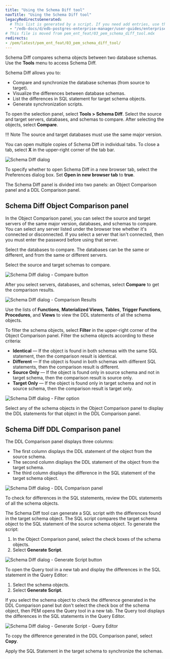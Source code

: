 ```yaml
---
title: "Using the Schema Diff tool"
navTitle: "Using the Schema Diff tool"
legacyRedirectsGenerated:
  # This list is generated by a script. If you need add entries, use the `legacyRedirects` key.
  - "/edb-docs/d/edb-postgres-enterprise-manager/user-guides/enterprise-features-guide/8.0/pem_schema_diff_tool.html"
# This file is moved from pem_ent_feat/03_pem_schema_diff_tool.mdx
redirects:
- /pem/latest/pem_ent_feat/03_pem_schema_diff_tool/
---
```


Schema Diff compares schema objects between two database schemas. Use the **Tools** menu to access Schema Diff.

Schema Diff allows you to:

-   Compare and synchronize the database schemas (from source to target).
-   Visualize the differences between database schemas.
-   List the differences in SQL statement for target schema objects.
-   Generate synchronization scripts.

To open the selection panel, select **Tools > Schema Diff**. Select the source and target servers, databases, and schemas to compare. After selecting the objects, select **Compare**.

!!! Note
    The source and target databases must use the same major version.

You can open multiple copies of Schema Diff in individual tabs. To close a tab, select **X** in the upper-right corner of the tab bar.

![Schema Diff dialog](images/schema_diff_dialog.png)

To specify whether to open Schema Diff in a new browser tab, select the Preferences dialog box. Set **Open in new browser tab** to **true**.

The Schema Diff panel is divided into two panels: an Object Comparison panel and a DDL Comparison panel.

## Schema Diff Object Comparison panel

In the Object Comparison panel, you can select the source and target servers of the same major version, databases, and schemas to compare. You can select any server listed under the browser tree whether it's connected or disconnected. If you select a server that isn't connected, then you must enter the password before using that server.

Select the databases to compare. The databases can be the same or different, and from the same or different servers.

Select the source and target schemas to compare.

![Schema Diff dialog - Compare button](images/schema_diff_compare_button.png)

After you select servers, databases, and schemas, select **Compare** to get the comparison results.

![Schema Diff dialog - Comparison Results](images/schema_diff_comparison_results.png)

Use the lists of **Functions**, **Materialized Views**, **Tables**, **Trigger Functions**, **Procedures**, and **Views** to view the DDL statements of all the schema objects.

To filter the schema objects, select **Filter** in the upper-right corner of the Object Comparison panel. Filter the schema objects according to these criteria:

-   **Identical** &mdash; If the object is found in both schemas with the same SQL statement, then the comparison result is identical.
-   **Different** &mdash; If the object is found in both schemas with different SQL statements, then the comparison result is different.
-   **Source Only** &mdash; If the object is found only in source schema and not in target schema, then the comparison result is source only.
-   **Target Only** &mdash; If the object is found only in target schema and not in source schema, then the comparison result is target only.

![Schema Diff dialog - Filter option](images/schema_diff_filter_option.png)

Select any of the schema objects in the Object Comparison panel to display the DDL statements for that object in the DDL Comparison panel.

## Schema Diff DDL Comparison panel

The DDL Comparison panel displays three columns:

-   The first column displays the DDL statement of the object from the source schema.
-   The second column displays the DDL statement of the object from the target schema.
-   The third column displays the difference in the SQL statement of the target schema object.

![Schema Diff dialog - DDL Comparison panel](images/schema_diff_DDL_comparison.png)

To check for differences in the SQL statements, review the DDL statements of all the schema objects.

The Schema Diff tool can generate a SQL script with the differences found in the target schema object. The SQL script compares the target schema object to the SQL statement of the source schema object. To generate the script:
1.   In the Object Comparison panel, select the check boxes of the schema objects.
1.   Select **Generate Script**.

![Schema Diff dialog - Generate Script button](images/schema_diff_generate_script.png)

To open the Query tool in a new tab and display the differences in the SQL statement in the Query Editor: 
1.   Select the schema objects.
1.   Select **Generate Script**.

If you select the schema object to check the difference generated in the DDL Comparison panel but don't select the check box of the schema object, then PEM opens the Query tool in a new tab. The Query tool displays the differences in the SQL statements in the Query Editor.

![Schema Diff dialog - Generate Script - Query Editor](images/schema_diff_generate_script_query_editor.png)

To copy the difference generated in the DDL Comparison panel, select **Copy**.

Apply the SQL Statement in the target schema to synchronize the schemas.
